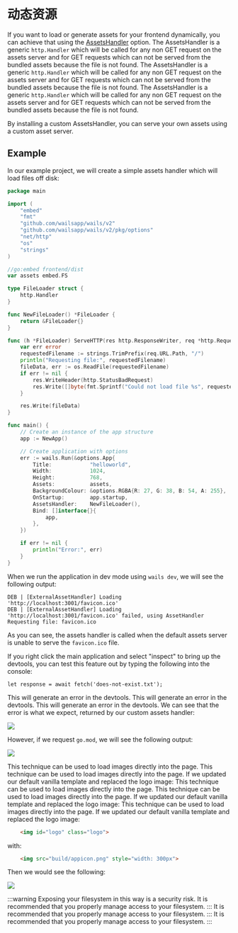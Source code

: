 # 动态资源

If you want to load or generate assets for your frontend dynamically, you can achieve that using the [AssetsHandler](../reference/options#assetshandler) option. The AssetsHandler is a generic `http.Handler` which will be called for any non GET request on the assets server and for GET requests which can not be served from the bundled assets because the file is not found. The AssetsHandler is a generic `http.Handler` which will be called for any non GET request on the assets server and for GET requests which can not be served from the bundled assets because the file is not found. The AssetsHandler is a generic `http.Handler` which will be called for any non GET request on the assets server and for GET requests which can not be served from the bundled assets because the file is not found.

By installing a custom AssetsHandler, you can serve your own assets using a custom asset server.

## Example

In our example project, we will create a simple assets handler which will load files off disk:

```go title=main.go {16-35,49}
package main

import (
    "embed"
    "fmt"
    "github.com/wailsapp/wails/v2"
    "github.com/wailsapp/wails/v2/pkg/options"
    "net/http"
    "os"
    "strings"
)

//go:embed frontend/dist
var assets embed.FS

type FileLoader struct {
    http.Handler
}

func NewFileLoader() *FileLoader {
    return &FileLoader{}
}

func (h *FileLoader) ServeHTTP(res http.ResponseWriter, req *http.Request) {
    var err error
    requestedFilename := strings.TrimPrefix(req.URL.Path, "/")
    println("Requesting file:", requestedFilename)
    fileData, err := os.ReadFile(requestedFilename)
    if err != nil {
        res.WriteHeader(http.StatusBadRequest)
        res.Write([]byte(fmt.Sprintf("Could not load file %s", requestedFilename)))
    }

    res.Write(fileData)
}

func main() {
    // Create an instance of the app structure
    app := NewApp()

    // Create application with options
    err := wails.Run(&options.App{
        Title:            "helloworld",
        Width:            1024,
        Height:           768,
        Assets:           assets,
        BackgroundColour: &options.RGBA{R: 27, G: 38, B: 54, A: 255},
        OnStartup:        app.startup,
        AssetsHandler:    NewFileLoader(),
        Bind: []interface{}{
            app,
        },
    })

    if err != nil {
        println("Error:", err)
    }
}
```

When we run the application in dev mode using `wails dev`, we will see the following output:

```
DEB | [ExternalAssetHandler] Loading 'http://localhost:3001/favicon.ico'
DEB | [ExternalAssetHandler] Loading 'http://localhost:3001/favicon.ico' failed, using AssetHandler
Requesting file: favicon.ico
```
As you can see, the assets handler is called when the default assets server is unable to serve the `favicon.ico` file.

If you right click the main application and select "inspect" to bring up the devtools, you can test this feature out by typing the following into the console:

```
let response = await fetch('does-not-exist.txt');
```
This will generate an error in the devtools. This will generate an error in the devtools. This will generate an error in the devtools. We can see that the error is what we expect, returned by our custom assets handler:

<p className="text--center">
    <img src="/img/assetshandler-does-not-exist.png"></img>
</p>

However, if we request `go.mod`, we will see the following output:

<p className="text--center">
    <img src="/img/assetshandler-go-mod.png"></img>
</p>

This technique can be used to load images directly into the page. This technique can be used to load images directly into the page. If we updated our default vanilla template and replaced the logo image: This technique can be used to load images directly into the page. This technique can be used to load images directly into the page. If we updated our default vanilla template and replaced the logo image: This technique can be used to load images directly into the page. If we updated our default vanilla template and replaced the logo image:
```html
    <img id="logo" class="logo">
```
with:
```html
    <img src="build/appicon.png" style="width: 300px">
```
Then we would see the following:

<p className="text--center">
    <img src="/img/assetshandler-image.png" style={{"width": "75%"}}></img>
</p>

:::warning
Exposing your filesystem in this way is a security risk. It is recommended that you properly manage access
to your filesystem.
::: It is recommended that you properly manage access
to your filesystem.
::: It is recommended that you properly manage access
to your filesystem.
:::

